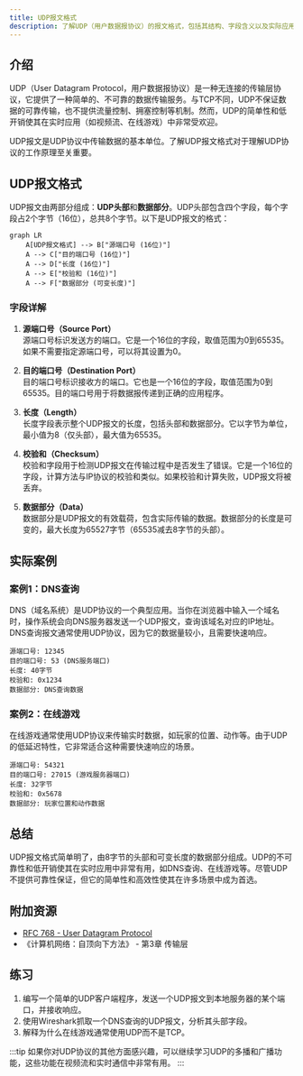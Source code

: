 ```yaml
---
title: UDP报文格式
description: 了解UDP（用户数据报协议）的报文格式，包括其结构、字段含义以及实际应用场景。
---
```


## 介绍

UDP（User Datagram Protocol，用户数据报协议）是一种无连接的传输层协议，它提供了一种简单的、不可靠的数据传输服务。与TCP不同，UDP不保证数据的可靠传输，也不提供流量控制、拥塞控制等机制。然而，UDP的简单性和低开销使其在实时应用（如视频流、在线游戏）中非常受欢迎。

UDP报文是UDP协议中传输数据的基本单位。了解UDP报文格式对于理解UDP协议的工作原理至关重要。

## UDP报文格式

UDP报文由两部分组成：**UDP头部**和**数据部分**。UDP头部包含四个字段，每个字段占2个字节（16位），总共8个字节。以下是UDP报文的格式：

```mermaid
graph LR
    A[UDP报文格式] --> B["源端口号 (16位)"]
    A --> C["目的端口号 (16位)"]
    A --> D["长度 (16位)"]
    A --> E["校验和 (16位)"]
    A --> F["数据部分 (可变长度)"]
```

### 字段详解

1. **源端口号（Source Port）**  
   源端口号标识发送方的端口。它是一个16位的字段，取值范围为0到65535。如果不需要指定源端口号，可以将其设置为0。

2. **目的端口号（Destination Port）**  
   目的端口号标识接收方的端口。它也是一个16位的字段，取值范围为0到65535。目的端口号用于将数据报传递到正确的应用程序。

3. **长度（Length）**  
   长度字段表示整个UDP报文的长度，包括头部和数据部分。它以字节为单位，最小值为8（仅头部），最大值为65535。

4. **校验和（Checksum）**  
   校验和字段用于检测UDP报文在传输过程中是否发生了错误。它是一个16位的字段，计算方法与IP协议的校验和类似。如果校验和计算失败，UDP报文将被丢弃。

5. **数据部分（Data）**  
   数据部分是UDP报文的有效载荷，包含实际传输的数据。数据部分的长度是可变的，最大长度为65527字节（65535减去8字节的头部）。

## 实际案例

### 案例1：DNS查询

DNS（域名系统）是UDP协议的一个典型应用。当你在浏览器中输入一个域名时，操作系统会向DNS服务器发送一个UDP报文，查询该域名对应的IP地址。DNS查询报文通常使用UDP协议，因为它的数据量较小，且需要快速响应。

```plaintext
源端口号: 12345
目的端口号: 53 (DNS服务端口)
长度: 40字节
校验和: 0x1234
数据部分: DNS查询数据
```

### 案例2：在线游戏

在线游戏通常使用UDP协议来传输实时数据，如玩家的位置、动作等。由于UDP的低延迟特性，它非常适合这种需要快速响应的场景。

```plaintext
源端口号: 54321
目的端口号: 27015 (游戏服务器端口)
长度: 32字节
校验和: 0x5678
数据部分: 玩家位置和动作数据
```

## 总结

UDP报文格式简单明了，由8字节的头部和可变长度的数据部分组成。UDP的不可靠性和低开销使其在实时应用中非常有用，如DNS查询、在线游戏等。尽管UDP不提供可靠性保证，但它的简单性和高效性使其在许多场景中成为首选。

## 附加资源

- [RFC 768 - User Datagram Protocol](https://tools.ietf.org/html/rfc768)
- 《计算机网络：自顶向下方法》 - 第3章 传输层

## 练习

1. 编写一个简单的UDP客户端程序，发送一个UDP报文到本地服务器的某个端口，并接收响应。
2. 使用Wireshark抓取一个DNS查询的UDP报文，分析其头部字段。
3. 解释为什么在线游戏通常使用UDP而不是TCP。

:::tip
如果你对UDP协议的其他方面感兴趣，可以继续学习UDP的多播和广播功能，这些功能在视频流和实时通信中非常有用。
:::